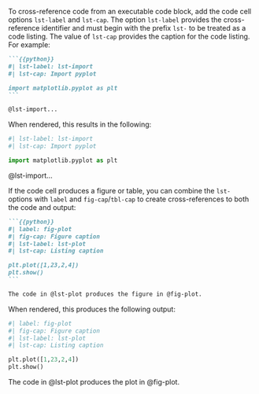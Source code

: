 To cross-reference code from an executable code block, add the code cell options `lst-label` and `lst-cap`. The option `lst-label` provides the cross-reference identifier and must begin with the prefix `lst-` to be treated as a code listing. The value of `lst-cap` provides the caption for the code listing. For example:

````.markdown
```{{python}}
#| lst-label: lst-import
#| lst-cap: Import pyplot

import matplotlib.pyplot as plt
```

@lst-import...
````

When rendered, this results in the following:

::: {.border .p-3}

```python
#| lst-label: lst-import
#| lst-cap: Import pyplot

import matplotlib.pyplot as plt
```

@lst-import...

:::

If the code cell produces a figure or table, you can combine the `lst-` options with `label` and `fig-cap`/`tbl-cap` to create cross-references to both the code and output:

````.markdown
```{{python}}
#| label: fig-plot
#| fig-cap: Figure caption
#| lst-label: lst-plot
#| lst-cap: Listing caption

plt.plot([1,23,2,4])
plt.show()
```

The code in @lst-plot produces the figure in @fig-plot.
````

When rendered, this produces the following output:

:::{.border .p-3}
```python
#| label: fig-plot
#| fig-cap: Figure caption
#| lst-label: lst-plot
#| lst-cap: Listing caption

plt.plot([1,23,2,4])
plt.show()
```

The code in @lst-plot produces the plot in @fig-plot.
:::